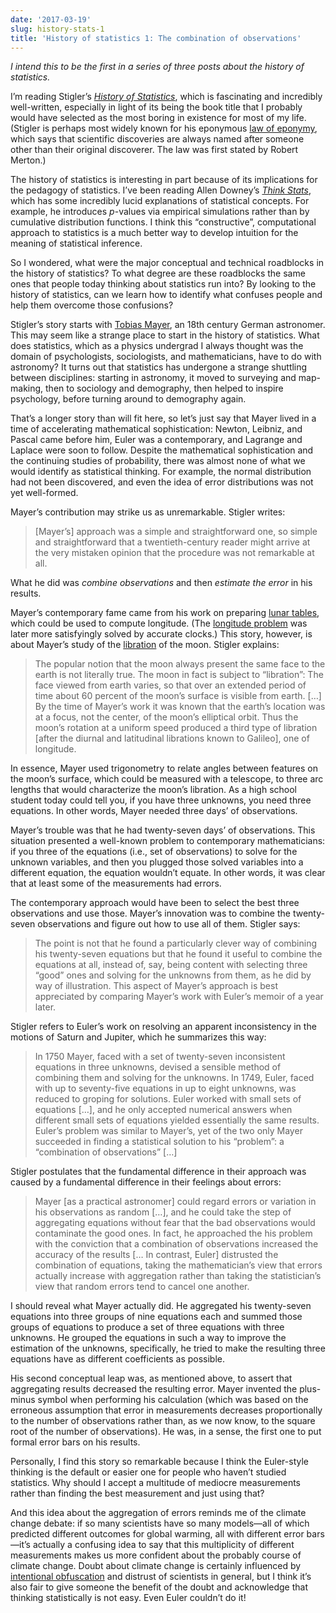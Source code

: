 ```yaml
---
date: '2017-03-19'
slug: history-stats-1
title: 'History of statistics 1: The combination of observations'
---
```


_I intend this to be the first in a series of three posts about the history of statistics._

I'm reading Stigler's [_History of Statistics_](https://www.amazon.com/History-Statistics-Measurement-Uncertainty-before/dp/067440341X), which is fascinating and incredibly well-written, especially in light of its being the book title that I probably would have selected as the most boring in existence for most of my life. (Stigler is perhaps most widely known for his eponymous [law of eponymy](https://en.wikipedia.org/wiki/Stigler%27s_law_of_eponymy), which says that scientific discoveries are always named after someone other than their original discoverer. The law was first stated by Robert Merton.)

The history of statistics is interesting in part because of its implications for the pedagogy of statistics. I've been reading Allen Downey's [_Think Stats_](http://greenteapress.com/wp/think-stats-2e/), which has some incredibly lucid explanations of statistical concepts. For example, he introduces _p_-values via empirical simulations rather than by cumulative distribution functions. I think this "constructive", computational approach to statistics is a much better way to develop intuition for the meaning of statistical inference.

So I wondered, what were the major conceptual and technical roadblocks in the history of statistics? To what degree are these roadblocks the same ones that people today thinking about statistics run into? By looking to the history of statistics, can we learn how to identify what confuses people and help them overcome those confusions?

Stigler's story starts with [Tobias Mayer](https://en.wikipedia.org/wiki/Tobias_Mayer), an 18th century German astronomer. This may seem like a strange place to start in the history of statistics. What does statistics, which as a physics undergrad I always thought was the domain of psychologists, sociologists, and mathematicians, have to do with astronomy? It turns out that statistics has undergone a strange shuttling between disciplines: starting in astronomy, it moved to surveying and map-making, then to sociology and demography, then helped to inspire psychology, before turning around to demography again.

That's a longer story than will fit here, so let's just say that Mayer lived in a time of accelerating mathematical sophistication: Newton, Leibniz, and Pascal came before him, Euler was a contemporary, and Lagrange and Laplace were soon to follow. Despite the mathematical sophistication and the continuing studies of probability, there was almost none of what we would identify as statistical thinking. For example, the normal distribution had not been discovered, and even the idea of error distributions was not yet well-formed.

Mayer's contribution may strike us as unremarkable. Stigler writes:



<blockquote>
[Mayer's] approach was a simple and straightforward one, so simple and straightforward that a twentieth-century reader might arrive at the very mistaken opinion that the procedure was not remarkable at all.
</blockquote>



What he did was _combine observations_ and then _estimate the error_ in his results.

Mayer's contemporary fame came from his work on preparing [lunar tables](https://en.wikipedia.org/wiki/Lunar_distance_(navigation)), which could be used to compute longitude. (The [longitude problem](https://en.wikipedia.org/wiki/Longitude_rewards#The_Longitude_Problem) was later more satisfyingly solved by accurate clocks.) This story, however, is about Mayer's study of the [libration](https://en.wikipedia.org/wiki/Libration) of the moon. Stigler explains:



<blockquote>
The popular notion that the moon always present the same face to the earth is not literally true. The moon in fact is subject to "libration": The face viewed from earth varies, so that over an extended period of time about 60 percent of the moon's surface is visible from earth. [...] By the time of Mayer's work it was known that the earth's location was at a focus, not the center, of the moon's elliptical orbit. Thus the moon's rotation at a uniform speed produced a third type of libration [after the diurnal and latitudinal librations known to Galileo], one of longitude.
</blockquote>



In essence, Mayer used trigonometry to relate angles between features on the moon's surface, which could be measured with a telescope, to three arc lengths that would characterize the moon's libration. As a high school student today could tell you, if you have three unknowns, you need three equations. In other words, Mayer needed three days' of observations.

Mayer's trouble was that he had twenty-seven days' of observations. This situation presented a well-known problem to contemporary mathematicians: if you three of the equations (i.e., set of observations) to solve for the unknown variables, and then you plugged those solved variables into a different equation, the equation wouldn't equate. In other words, it was clear that at least some of the measurements had errors.

The contemporary approach would have been to select the best three observations and use those. Mayer's innovation was to combine the twenty-seven observations and figure out how to use all of them. Stigler says:



<blockquote>
The point is not that he found a particularly clever way of combining his twenty-seven equations but that he found it useful to combine the equations at all, instead of, say, being content with selecting three "good" ones and solving for the unknowns from them, as he did by way of illustration. This aspect of Mayer's approach is best appreciated by comparing Mayer's work with Euler's memoir of a year later.
</blockquote>



Stigler refers to Euler's work on resolving an apparent inconsistency in the motions of Saturn and Jupiter, which he summarizes this way:



<blockquote>
In 1750 Mayer, faced with a set of twenty-seven inconsistent equations in three unknowns, devised a sensible method of combining them and solving for the unknowns. In 1749, Euler, faced with up to seventy-five equations in up to eight unknowns, was reduced to groping for solutions. Euler worked with small sets of equations [...], and he only accepted numerical answers when different small sets of equations yielded essentially the same results. Euler's problem was similar to Mayer's, yet of the two only Mayer succeeded in finding a statistical solution to his "problem": a "combination of observations" [...]
</blockquote>



Stigler postulates that the fundamental difference in their approach was caused by a fundamental difference in their feelings about errors:



<blockquote>
Mayer [as a practical astronomer] could regard errors or variation in his observations as random [...], and he could take the step of aggregating equations without fear that the bad observations would contaminate the good ones. In fact, he approached the his problem with the conviction that a combination of observations increased the accuracy of the results [... In contrast, Euler] distrusted the combination of equations, taking the mathematician's view that errors actually increase with aggregation rather than taking the statistician's view that random errors tend to cancel one another.
</blockquote>



I should reveal what Mayer actually did. He aggregated his twenty-seven equations into three groups of nine equations each and summed those groups of equations to produce a set of three equations with three unknowns. He grouped the equations in such a way to improve the estimation of the unknowns, specifically, he tried to make the resulting three equations have as different coefficients as possible.

His second conceptual leap was, as mentioned above, to assert that aggregating results decreased the resulting error. Mayer invented the plus-minus symbol when performing his calculation (which was based on the erroneous assumption that error in measurements decreases proportionally to the number of observations rather than, as we now know, to the square root of the number of observations). He was, in a sense, the first one to put formal error bars on his results.

Personally, I find this story so remarkable because I think the Euler-style thinking is the default or easier one for people who haven't studied statistics. Why should I accept a multitude of mediocre measurements rather than finding the best measurement and just using that?

And this idea about the aggregation of errors reminds me of the climate change debate: if so many scientists have so many models---all of which predicted different outcomes for global warming, all with different error bars---it's actually a confusing idea to say that this multiplicity of different measurements makes us more confident about the probably course of climate change. Doubt about climate change is certainly influenced by [intentional obfuscation](https://en.wikipedia.org/wiki/Merchants_of_Doubt) and distrust of scientists in general, but I think it's also fair to give someone the benefit of the doubt and acknowledge that thinking statistically is not easy. Even Euler couldn't do it!